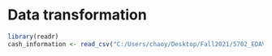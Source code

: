 # Data transformation


```r

library(readr)
cash_information <- read_csv("C:/Users/chaoy/Desktop/Fall2021/5702_EDAV/finalproject_data/cash_information.csv")
```